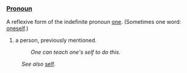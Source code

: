 ===[[Pronoun]]===
A reflexive form of the indefinite pronoun [[one]]. (Sometimes one word: [[oneself]].) 

#a person, previously mentioned.
#:''One can teach one's self to do this.'' 

:''See also'' [[self]].